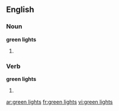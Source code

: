 ==English==

===Noun===
'''green lights'''

# {{plural of|green light}}

===Verb===
'''green lights'''

# {{en-third-person singular of|green light}}

[[ar:green lights]]
[[fr:green lights]]
[[vi:green lights]]